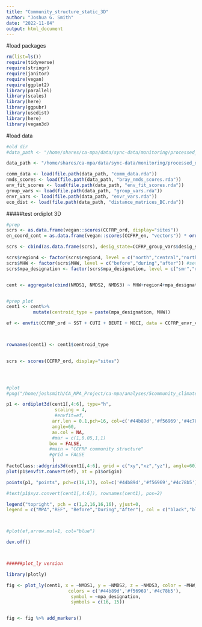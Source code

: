 ```yaml
---
title: "Community_structure_static_3D"
author: "Joshua G. Smith"
date: "2022-11-04"
output: html_document
---
```




#load packages
```r
rm(list=ls())
require(tidyverse)
require(stringr)
require(janitor)
require(vegan)
require(ggplot2)
library(parallel)
library(scales)
library(here)
library(ggpubr)
library(usedist)
library(here)
library(vegan3d)
```


#load data
```r

#old dir
#data_path <- "/home/shares/ca-mpa/data/sync-data/monitoring/processed_data/ecological_community_data/year_level_with_envr_vars"

data_path <- "/home/shares/ca-mpa/data/sync-data/monitoring/processed_data/community_climate_derived_data"

comm_data <- load(file.path(data_path, "comm_data.rda"))
nmds_scores <- load(file.path(data_path, "bray_nmds_scores.rda"))
env_fit_scores <- load(file.path(data_path, "env_fit_scores.rda"))
group_vars <- load(file.path(data_path, "group_vars.rda"))
envr_vars <- load(file.path(data_path, "envr_vars.rda"))
eco_dist <- load(file.path(data_path, "distance_matrices_BC.rda"))

```







#####test ordiplot 3D
```r

#prep
scrs <- as.data.frame(vegan::scores(CCFRP_ord, display="sites"))
en_coord_cont = as.data.frame(vegan::scores(CCFRP_en, "vectors")) * ordiArrowMul(CCFRP_en, fill=0.2)

scrs <- cbind(as.data.frame(scrs), desig_state=CCFRP_group_vars$desig_state, year=CCFRP_group_vars$year, MHW=CCFRP_group_vars$MHW, region4=CCFRP_group_vars$region4, mpa_designation=CCFRP_group_vars$mpa_designation) #to facilitate computing centroids, add group var

scrs$region4 <- factor(scrs$region4, level = c("north","central","north islands","south")) #set order
scrs$MHW <- factor(scrs$MHW, level = c("before","during","after")) #set order
scrs$mpa_designation <- factor(scrs$mpa_designation, level = c("smr","ref")) #set order


cent <- aggregate(cbind(NMDS1, NMDS2, NMDS3) ~ MHW+region4+mpa_designation, data = scrs, FUN = mean) #computes centroids by MHW and region


#prep plot
cent1 <- cent%>%
          mutate(centroid_type = paste(mpa_designation, MHW))

ef <- envfit(CCFRP_ord ~ SST + CUTI + BEUTI + MOCI, data = CCFRP_envr_vars, choices=1:3)



rownames(cent1) <- cent1$centroid_type
  

scrs <- scores(CCFRP_ord, display="sites")




#plot
#png("/home/joshsmith/CA_MPA_Project/ca-mpa/analyses/5community_climate_ecology/figures/ccfrp_3d.png", width = 2400, height = 2400, res=300)

p1 <- ordiplot3d(cent1[,4:6], type="h",
                  scaling = 4,
                  #envfit=ef, 
                 arr.len = 0.1,pch=16, col=c('#44b89d','#f56969','#4c78b5'),
                 angle=60, 
                 ax.col = NA,
                 #mar = c(1,0.05,1,1)
                box = FALSE,
                #main = "CCFRP community structure"
                #grid = FALSE
                 ) 
FactoClass::addgrids3d(cent1[,4:6], grid = c("xy","xz","yz"), angle=60)
plot(p1$envfit.convert(ef), at = p1$origin)

points(p1, "points", pch=c(16,17), col=c('#44b89d','#f56969','#4c78b5'), cex=2)

#text(p1$xyz.convert(cent1[,4:6]), rownames(cent1), pos=2)

legend("topright", pch = c(1,2,16,16,16), yjust=0,
legend = c("MPA","REF", "Before","During","After"), col = c("black","black",'#44b89d','#f56969','#4c78b5'), cex = 0.8)



#plot(ef,arrow.mul=1, col="blue")

dev.off()



######plot_ly version

library(plotly)

fig <- plot_ly(cent1, x = ~NMDS1, y = ~NMDS2, z = ~NMDS3, color = ~MHW,
                       colors = c('#44b89d','#f56969','#4c78b5'),
                        symbol = ~mpa_designation,
                        symbols = c(16, 15)) 


fig <- fig %>% add_markers()



```

